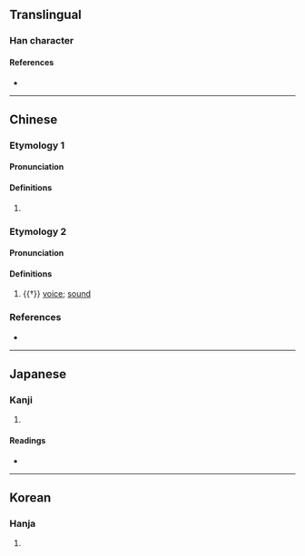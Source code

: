 {{character info/new}}
==Translingual==

===Han character===
{{Han char|rn=30|rad=口|as=12|sn=15|four=|canj=RHDW|ids=⿰口番}}

====References====
* {{Han ref|kx=0208.070|dkj=04287|dj=0431.040|hdz=10685.090|uh=5643|ud=22083}}

----

==Chinese==

===Etymology 1===
{{zh-forms|alt=𡃓}}

====Pronunciation====
{{zh-pron
|c=bo3
|cat=part
}}

====Definitions====
{{zh-hanzi}}

# {{lb|zh|Cantonese}} {{n-g|Final particle used to assert something.}}

===Etymology 2===
{{zh-forms}}

====Pronunciation====
{{zh-pron
|m=fān
|cat=n
}}

====Definitions====
{{zh-hanzi}}

# {{†}} [[voice]]; [[sound]]

===References===
* {{R:twedu|C01428}}

----

==Japanese==

===Kanji===
{{ja-kanji|grade=|rs=口12}}

# {{defn|lang=ja|sort=口12}}

====Readings====
* {{ja-readings|on=[[はん]] (han), [[ぼん]] (bon)|kun=[[こえ]] (koe)}}

----

==Korean==

===Hanja===
{{ko-hanja|hangeul=건|rv=eon|mr=ŏn}}

# {{defn|lang=ko|sort=口12}}